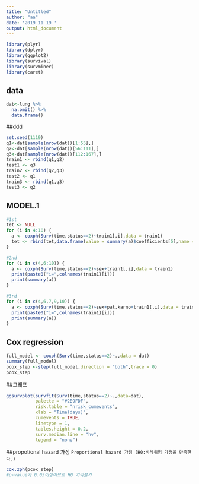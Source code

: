 ```yaml
---
title: "Untitled"
author: "aa"
date: '2019 11 19 '
output: html_document
---
```


```r
library(plyr)
library(dplyr)
library(ggplot2)
library(survival)
library(survminer)
library(caret)
```

## data

```r
dat<-lung %>%
  na.omit() %>%
  data.frame()
```

##ddd

```r
set.seed(1119)
q1<-dat[sample(nrow(dat))[1:55],]
q2<-dat[sample(nrow(dat))[56:111],]
q3<-dat[sample(nrow(dat))[112:167],]
train1 <- rbind(q1,q2)
test1 <- q3
train2 <- rbind(q2,q3)
test2 <- q1
train3 <- rbind(q1,q3)
test3 <- q2
```

## MODEL.1

```r
#1st
tet <- NULL
for (i in 4:10) {
  a <- coxph(Surv(time,status==2)~train1[,i],data = train1)
  tet <- rbind(tet,data.frame(value = summary(a)$coefficients[5],name = colnames(train1)[i]))
}

#2nd
for (i in c(4,6:10)) {
  a <- coxph(Surv(time,status==2)~sex+train1[,i],data = train1)
  print(paste0("i=",colnames(train1)[i]))
  print(summary(a))
}

#3rd
for (i in c(4,6,7,9,10)) {
  a <- coxph(Surv(time,status==2)~sex+pat.karno+train1[,i],data = train1)
  print(paste0("i=",colnames(train1)[i]))
  print(summary(a))
}
```

## Cox regression

```r
full_model <- coxph(Surv(time,status==2)~.,data = dat)
summary(full_model)
pcox_step <-step(full_model,direction = "both",trace = 0)
pcox_step
```

##그래프

```r
ggsurvplot(survfit(Surv(time,status==2)~.,data=dat),
           palette = "#2E9FDF",
           risk.table = "nrisk_cumevents",
           xlab = "Time(days)",
           cumevents = TRUE,
           linetype = 1,
           tables.height = 0.2,
           surv.median.line = "hv",
           legend = "none")
```

##propotional hazard 가정
`Proportional hazard 가정 (H0:비례위험 가정을 만족한다.)`

```r
cox.zph(pcox_step)
#p-value가 0.05이상이므로 H0 기각불가
```